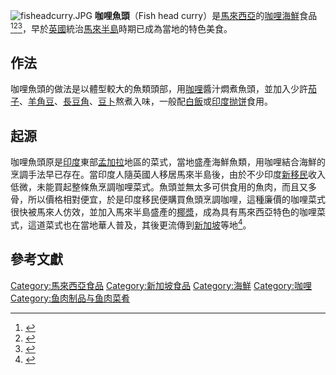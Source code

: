 [[File:fisheadcurry.JPG|thumb]]
'''咖哩魚頭'''（Fish head curry）是[[馬來西亞|馬來西亞]]的[[咖哩|咖哩]][[海鮮|海鮮]]食品<ref>{{cite news |url=https://www.straitstimes.com/singapore/the-man-behind-fish-head-curry |title=The man behind fish head curry |date=10 December 2017 |work=The Straits Times |accessdate=2020-04-28 |archive-date=2020-10-11 |archive-url=https://web.archive.org/web/20201011091245/https://www.straitstimes.com/singapore/the-man-behind-fish-head-curry |dead-url=no }}</ref><ref>{{cite book | title=1001 Foods To Die For | publisher=Andrews McMeel Publishing | year=2007 | isbn=978-0-7407-7043-2 | url=http://books.google.com/books?id=ptZgNoobsyUC&pg=PA284 | access-date=July 17, 2017 | page=284}}</ref><ref>{{cite book | title=Singapore Hawker Classics Unveiled: Decoding 25 Favourite Dishes | publisher=Marshall Cavendish | year=2015 | isbn=978-981-4677-86-8 | url=http://books.google.com/books?id=aEB2CgAAQBAJ&pg=PA69 | access-date=July 17, 2017 | page=69}}</ref>，早於[[英國|英國]]統治[[馬來半島|馬來半島]]時期已成為當地的特色美食。

== 作法 ==
咖哩魚頭的做法是以體型較大的魚類頭部，用[[咖哩|咖哩]]醬汁燜煮魚頭，並加入少許[[茄子|茄子]]、[[羊角豆|羊角豆]]、[[長豆角|長豆角]]、[[豆卜|豆卜]]熬煮入味，一般配[[白飯|白飯]]或[[印度抛饼|印度抛饼]]食用。

== 起源 ==
咖哩魚頭原是[[印度|印度]]東部[[孟加拉|孟加拉]]地區的菜式，當地盛產海鮮魚類，用咖哩結合海鮮的烹調手法早已存在。當印度人隨英國人移居馬來半島後，由於不少印度[[新移民|新移民]]收入低微，未能買起整條魚烹調咖哩菜式。魚頭並無太多可供食用的魚肉，而且又多骨，所以價格相對便宜，於是印度移民便購買魚頭烹調咖哩，這種廉價的咖哩菜式很快被馬來人仿效，並加入馬來半島盛產的[[椰漿|椰漿]]，成為具有馬來西亞特色的咖哩菜式，這道菜式也在當地華人普及，其後更流傳到[[新加坡|新加坡]]等地<ref>{{cite web|url=https://www.discoverkl.com/2016/09/14/kl-best-curry-fish-head-restaurants/amp/|title=大马风味之KL最美味【咖喱鱼头】餐厅~正啊！|publisher=Discover KL|date=2016-09-14|accessdate=2017-09-01|archive-date=2019-12-09|archive-url=https://web.archive.org/web/20191209200901/https://discoverkl.com/2016/09/14/kl-best-curry-fish-head-restaurants/amp/|dead-url=no}}</ref>。

==參考文獻==
{{Portal|馬來西亞|新加坡|飲食}}
{{reflist}}

{{馬來西亞各族料理}}

[[Category:馬來西亞食品|Category:馬來西亞食品]]
[[Category:新加坡食品|Category:新加坡食品]]
[[Category:海鮮|Category:海鮮]]
[[Category:咖哩|Category:咖哩]]
[[Category:鱼肉制品与鱼肉菜肴|Category:鱼肉制品与鱼肉菜肴]]
